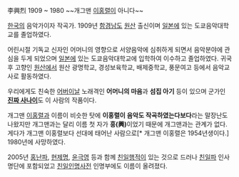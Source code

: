 李興烈  1909 ~ 1980 
~~개그맨 [[이홍렬]]이 아니다~~

[[한국]]의 음악가이자 작곡가. 1909년 [[함경남도]] [[원산]] 출신이며 [[일본]]에 있는 도쿄음악대학교를 졸업하였다. 

어린시절 기독교 신자인 어머니의 영향으로 서양음악에 심취하게 되면서 음악분야에 관심을 두게 되었으며 [[일본]]에 있는 도쿄음악대학교에 입학하여 이수하고 졸업하였다. 귀국 후 고향인 [[원산]]에서 원산 광명학교, 경성보육학교, 배제중학교, 풍문여고 등에서 음악교사로 활동하였다. 

우리에게도 친숙한 [[어버이날]] 노래격인 '''어머니의 마음'''과 '''섬집 아기''' 등이 있으며 군가인 '''[[진짜 사나이]]'''도 이 사람의 작품이다. 

개그맨 [[이홍렬]]과 이름이 비슷한 탓에 '''이홍렬이 음악도 작곡하였는다보다'''라는 말장난도 나왔지만 개그맨과는 달리 이름 첫 자가 '''흥(興)'''이었기 때문에 개그맨과는 관계가 없다. 게다가 개그맨 이홍렬보다 선대에 태어난 사람으로[* 개그맨 이홍렬은 1954년생이다.] 1980년에 사망하였다.

2005년 [[홍난파]], [[현제명]], [[윤극영]] 등과 함께 [[친일]]행적이 있는 것으로 드러나 [[친일파]] 인사 명단에 포함되었고 [[친일인명사전]] 인명부에도 이름이 올려졌다.
